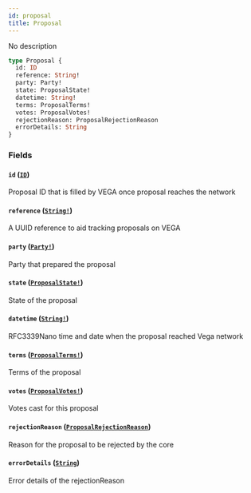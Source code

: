 ```yaml
---
id: proposal
title: Proposal
---
```


No description

```graphql
type Proposal {
  id: ID
  reference: String!
  party: Party!
  state: ProposalState!
  datetime: String!
  terms: ProposalTerms!
  votes: ProposalVotes!
  rejectionReason: ProposalRejectionReason
  errorDetails: String
}
```

### Fields

#### `id` ([`ID`](/docs/graphql/scalars/id))

Proposal ID that is filled by VEGA once proposal reaches the network

#### `reference` ([`String!`](/docs/graphql/scalars/string))

A UUID reference to aid tracking proposals on VEGA

#### `party` ([`Party!`](/docs/graphql/objects/party))

Party that prepared the proposal

#### `state` ([`ProposalState!`](/docs/graphql/enums/proposal-state))

State of the proposal

#### `datetime` ([`String!`](/docs/graphql/scalars/string))

RFC3339Nano time and date when the proposal reached Vega network

#### `terms` ([`ProposalTerms!`](/docs/graphql/objects/proposal-terms))

Terms of the proposal

#### `votes` ([`ProposalVotes!`](/docs/graphql/objects/proposal-votes))

Votes cast for this proposal

#### `rejectionReason` ([`ProposalRejectionReason`](/docs/graphql/enums/proposal-rejection-reason))

Reason for the proposal to be rejected by the core

#### `errorDetails` ([`String`](/docs/graphql/scalars/string))

Error details of the rejectionReason
